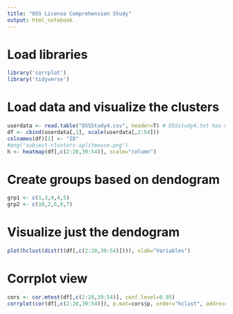 ```yaml
---
title: "OSS License Comprehension Study"
output: html_notebook
---
```


# Load libraries

```r
library('corrplot')
library('tidyverse')
```


# Load data and visualize the clusters

```r
userdata <- read.table("OSSStudy4.csv", header=T) # OSSstudy4.txt has mean mouse duration
df <- cbind(userdata[,1], scale(userdata[,2:54]))
colnames(df)[1] <- "ID" 
#png("subject-clusters-splitmouse.png")
h <- heatmap(df[,c(2:20,39:54)], scale="column")
```
# Create groups based on dendogram

```r
grp1 <- c(1,3,9,4,5)
grp2 <- c(10,2,6,8,7)
```


# Visualize just the dendogram

```r
plot(hclust(dist(t(df[,c(2:20,39:54)]))), xlab="Variables")
```

# Corrplot view
```r
cors <- cor.mtest(df[,c(2:20,39:54)], conf.level=0.95)
corrplot(cor(df[,c(2:20,39:54)]), p.mat=cors$p, order="hclust", addrec=6, sig.level=0.05, insig="blank")
```


